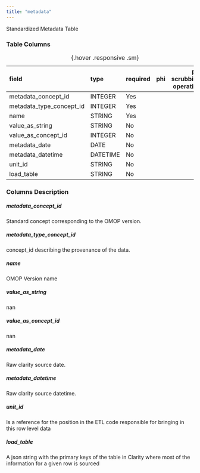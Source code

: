 ```yaml
---
title: "metadata"
---
```


Standardized Metadata Table

### Table Columns

| field                    | type     | required   | phi   |   phi scrubbing operation |
|:-------------------------|:---------|:-----------|:------|--------------------------:|
| metadata_concept_id      | INTEGER  | Yes        |       |                        |
| metadata_type_concept_id | INTEGER  | Yes        |       |                        |
| name                     | STRING   | Yes        |       |                        |
| value_as_string          | STRING   | No         |       |                        |
| value_as_concept_id      | INTEGER  | No         |       |                        |
| metadata_date            | DATE     | No         |       |                        |
| metadata_datetime        | DATETIME | No         |       |                        |
| unit_id                  | STRING   | No         |       |                        |
| load_table               | STRING   | No         |       |                        |

:  {.hover .responsive .sm}

### Columns Description


##### metadata_concept_id

Standard concept corresponding to the OMOP version.

##### metadata_type_concept_id

concept_id describing the provenance of the data.

##### name

OMOP Version name

##### value_as_string

nan

##### value_as_concept_id

nan

##### metadata_date

Raw clarity source date.

##### metadata_datetime

Raw clarity source datetime.

##### unit_id

Is a reference for the position in the ETL code responsible for bringing in this row level data

##### load_table

A json string with the primary keys of the table in Clarity where most of the information for a given row is sourced
